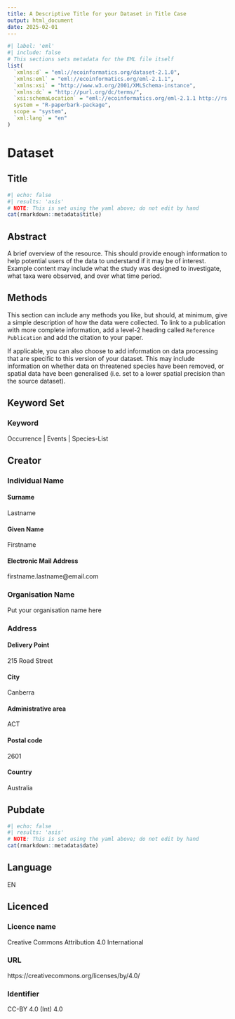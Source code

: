 ```yaml
---
title: A Descriptive Title for your Dataset in Title Case
output: html_document
date: 2025-02-01
---
```

<!--
This is a metadata template in .Rmd format, which has been formatted such that it can render either to the `output` specified in the yaml section (above) AND to Ecological Meta-language (EML) using the {delma} R package. Sections can be added, re-arranged or removed to suit the dataset being described. Some features to be aware of:

- Headings are converted to camelCase for use as EML tags
- Header level sets the degree of nestedness for those tags
- Code blocks whose name corresponds to a present EML tag are used to set attributes for that tag using `list()`

You can delete this section if you want. See https:://delma.ala.org.au for further details.
-->
```r
#| label: 'eml'
#| include: false
# This sections sets metadata for the EML file itself
list(
  `xmlns:d` = "eml://ecoinformatics.org/dataset-2.1.0",
  `xmlns:eml` = "eml://ecoinformatics.org/eml-2.1.1",
  `xmlns:xsi` = "http://www.w3.org/2001/XMLSchema-instance",
  `xmlns:dc` = "http://purl.org/dc/terms/",
  `xsi:schemaLocation` = "eml://ecoinformatics.org/eml-2.1.1 http://rs.gbif.org/schema/eml-gbif-profile/1.3/eml-gbif-profile.xsd",
  system = "R-paperbark-package",
  scope = "system",
  `xml:lang` = "en"  
)
```

# Dataset

## Title
```r
#| echo: false
#| results: 'asis'
# NOTE: This is set using the yaml above; do not edit by hand
cat(rmarkdown::metadata$title)
```


## Abstract
A brief overview of the resource. This should provide enough information to help potential users of the data to understand if it may be of interest. Example content may include what the study was designed to investigate, what taxa were observed, and over what time period.


## Methods
This section can include any methods you like, but should, at minimum, give a simple description of how the data were collected. To link to a publication with more complete information, add a level-2 heading called `Reference Publication` and add the citation to your paper.

If applicable, you can also choose to add information on data processing that are specific to this version of your dataset. This may include information on whether data on threatened species have been removed, or spatial data have been generalised (i.e. set to a lower spatial precision than the source dataset).


## Keyword Set

### Keyword
Occurrence | Events | Species-List


## Creator

### Individual Name

#### Surname
Lastname

#### Given Name
Firstname

#### Electronic Mail Address
firstname.lastname@email.com


### Organisation Name
Put your organisation name here

### Address

#### Delivery Point
215 Road Street

#### City
Canberra

#### Administrative area
ACT

#### Postal code
2601

#### Country
Australia


## Pubdate
```r
#| echo: false
#| results: 'asis'
# NOTE: This is set using the yaml above; do not edit by hand
cat(rmarkdown::metadata$date)
```


## Language
EN

## Licenced

### Licence name
Creative Commons Attribution 4.0 International

### URL
https://creativecommons.org/licenses/by/4.0/

### Identifier
CC-BY 4.0 (Int) 4.0

